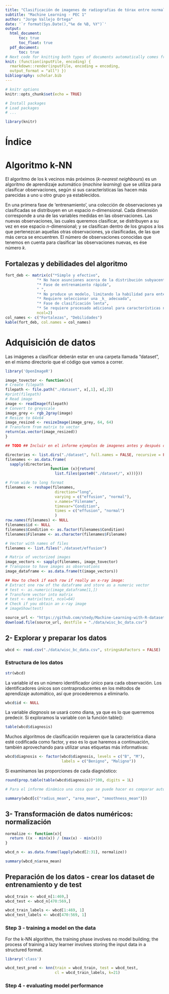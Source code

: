 ```yaml
---
title: "Clasificación de imagenes de radiografias de tórax entre normales y con derrame"
subtitle: "Machine Learning - PEC 1"
author: "Jorge Vallejo Ortega"
date: '`r format(Sys.Date(),"%e de %B, %Y")`'
output:
  html_document: 
      toc: true
      toc_float: true
  pdf_document:
      toc: true
# Next code for knitting both types of documents automatically comes from https://stackoverflow.com/questions/39662365/knit-one-markdown-file-to-two-output-files/53280491#53280491
knit: (function(inputFile, encoding) {
  rmarkdown::render(inputFile, encoding = encoding,
  output_format = "all") })
bibliography: scholar.bib
---
```


```r
# knitr options
knitr::opts_chunk$set(echo = TRUE)

```

```r
# Install packages
# Load packages
# ...

library(knitr)
```

# Índice

# Algoritmo k-NN

El algoritmo de los k vecinos más próximos (_k-nearest neighbours_) es un algoritmo de aprendizaje automático (_machine learning_) que se utiliza para clasificar observaciones, según si sus características las hacen más parecidas a uno u otro grupo ya establecidos.  

En una primera fase de 'entrenamiento', una colección de observaciones ya clasificadas se distribuyen en un espacio _n_-dimensional. Cada dimensión corresponde a una de las variables medidas en las observaciones. Las nuevas observaciones, las cuales queremos clasificar, se distribuyen a su vez en ese espacio _n_-dimensional; y se clasifican dentro de los grupos a los que pertenezcan aquellas otras observaciones, ya clasificadas, de las que más cerca se encuentren. El número de observaciones conocidas que tenemos en cuenta para clasificar las observaciones nuevas, es ése número _k_.


## Fortalezas y debilidades del algoritmo

```r
fort_deb <- matrix(c("*Simple y efectivo",
              "* No hace asunciones acerca de la distribución subyacente de los datos",
              "* Fase de entrenamiento rápida",
              " ",
              "* No produce un modelo, limitando la habilidad para entender cómo las características se relacionan con la clasificación",
              "* Requiere seleccionar una _k_ adecuada",
              "* Fase de clasificación lenta",
              "* Se requiere procesado adicional para características nominales y datos incompletos"),
              ncol=2)
col_names <- c("Fortalezas", "Debilidades")
kable(fort_deb, col.names = col_names)
```


# Adquisición de datos

Las imágenes a clasificar deberán estar en una carpeta llamada "dataset", en el mismo directorio que el código que vamos a correr.

```r
library('OpenImageR')

image_tovector <- function(x){
# Create filepath
filepath <- file.path("./dataset", x[,1], x[,2])
#print(filepath)
# Read image
image <- readImage(filepath)
# Convert to greyscale
image_grey <- rgb_2gray(image)
# Resize to 64x64
image_resized <- resizeImage(image_grey, 64, 64)
# Transform from matrix to vector
return(as.vector(image_resized))
}

## TODO ## Incluir en el informe ejemplos de imagenes antes y después del preprocesado (función imageShow()).

```

```r
directories <- list.dirs("./dataset", full.names = FALSE, recursive = FALSE)
filenames <- as.data.frame(
  sapply(directories,
                    function (x){return(
                      list.files(paste0("./dataset/", x)))}))

# From wide to long format
filenames <- reshape(filenames,
                      direction="long",
                      varying = c("effusion", "normal"),
                      v.names="Filename",
                      timevar="Condition",
                      times = c("effusion", "normal")
                      )
row.names(filenames) <- NULL
filenames$id <- NULL
filenames$Condition <- as.factor(filenames$Condition)
filenames$Filename <- as.character(filenames$Filename)
```



```r
# Vector with names of files
filenames <- list.files("./dataset/effusion")

# Matrix of vectorized images
image_vectors <- sapply(filenames, image_tovector)
# Transpose to have images as observations
image_dataframe <- as.data.frame(t(image_vectors))

## How to check if each row if really an x-ray image:
# Extract one row of the dataframe and store as a numeric vector
# test <- as.numeric(image_dataframe[1,])
# Transform vector into matrix
# test <- matrix(test, ncol=64)
# Check if you obtain an x-ray image
# imageShow(test)
```



```r
source_url <- "https://github.com/stedy/Machine-Learning-with-R-datasets/raw/master/wisc_bc_data.csv"
download.file(source_url, destfile = "./data/wisc_bc_data.csv")
```


## 2- Explorar y preparar los datos
```r
wbcd <- read.csv("./data/wisc_bc_data.csv", stringsAsFactors = FALSE)
```


### Estructura de los datos
```r
str(wbcd)
```

La variable _id_ es un número identificador único para cada observación. Los identificadores únicos son contraproducentes en los métodos de aprendizaje automático, así que procederemos a eliminarlo.
```r
wbcd$id <- NULL
```

La variable _diagnosis_ se usará como diana, ya que es lo que querremos predecir. Si exploramos la variable con la función table():
```r
table(wbcd$diagnosis)
```

Muchos algoritmos de clasificación requieren que la característica diana esté codificada como factor, y eso es lo que haremos a continuación, también aprovechando para utilizar unas etiquetas más informativas:
```r
wbcd$diagnosis <- factor(wbcd$diagnosis, levels = c("B", "M"),
                         labels = c("Benigno", "Maligno"))
```

Si examinamos las proporciones de cada diagnóstico:
```r
round(prop.table(table(wbcd$diagnosis))*100, digits = 1L)
```

```r
# Para el informe dinámico una cosa que se puede hacer es comparar automáticamente los rangos de las variables y hacer la normalización, o no, según los órdenes de magnitud de diferencia.
```

```r
summary(wbcd[c("radius_mean", "area_mean", "smoothness_mean")])
```

## 3- Transformación de datos numéricos: normalización

```r
normalize <- function(x){
  return ((x - min(x)) / (max(x) - min(x)))
}
```

```r
wbcd_n <- as.data.frame(lapply(wbcd[2:31], normalize))
```

```r
summary(wbcd_n$area_mean)
```

## Preparación de los datos - crear los dataset de entrenamiento y de test
```r
wbcd_train <- wbcd_n[1:469,]
wbcd_test <- wbcd_n[470:569,]
```

```r
wbcd_train_labels <- wbcd[1:469, 1]
wbcd_test_labels <- wbcd[470:569, 1]
```

### Step 3 - training a model on the data

For the k-NN algorithm, the training phase involves no model building; the process of training a lazy learner involves storing the input data in a structured format.

```r
library('class')

wbcd_test_pred <- knn(train = wbcd_train, test = wbcd_test,
                      cl = wbcd_train_labels, k=21)
```

### Step 4 - evaluating model performance

